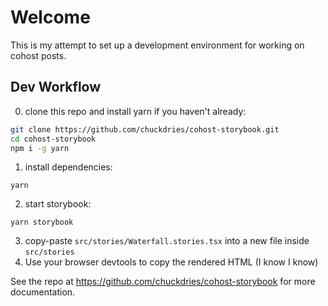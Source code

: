
<Meta title="Welcome/Introduction" />

# Welcome

This is my attempt to set up a development environment for working on cohost posts.

## Dev Workflow
0. clone this repo and install yarn if you haven't already: 
```sh
git clone https://github.com/chuckdries/cohost-storybook.git
cd cohost-storybook
npm i -g yarn
```
1. install dependencies: 
```
yarn
```
2. start storybook: 
```
yarn storybook
```
3. copy-paste `src/stories/Waterfall.stories.tsx` into a new file inside `src/stories`
4. Use your browser devtools to copy the rendered HTML (I know I know)

See the repo at https://github.com/chuckdries/cohost-storybook for more documentation.
